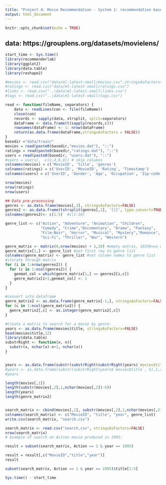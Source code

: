 ```yaml
---
title: "Project 4: Movie Recommendation - System 1: recommendation based on genres"
output: html_document
---
```


```r
knitr::opts_chunk$set(echo = TRUE)
```


## data: https://grouplens.org/datasets/movielens/

```r
start_time <- Sys.time()
library(recommenderlab)
library(ggplot2)
library(data.table)
library(reshape2)
```

```r
#movies <- read.csv("data/ml-latest-small/movies.csv",stringsAsFactors=FALSE)
#ratings <- read.csv("data/ml-latest-small/ratings.csv")
#links <- read.csv("..\data\ml-latest-small\links.csv")
#tags <- read.csv("..\data\ml-latest-small\tags.csv")
```


```r
read <- function(fileName, separators) {
    data <- readLines(con <- file(fileName))
    close(con)
    records <- sapply(data, strsplit, split=separators)
    dataFrame <- data.frame(t(sapply(records,c)))
    rownames(dataFrame) <- 1: nrow(dataFrame)
    return(as.data.frame(dataFrame,stringsAsFactors = FALSE))
}
basedir ="data/train/"
movies = read(paste0(basedir,"movies.dat"), "::")
ratings = read(paste0(basedir,"ratings.dat"), "::")
users = read(paste0(basedir, "users.dat"), "::")
#users = users[, -c(2,4,6,8)] # skip columns
colnames(movies) = c('MovieID', 'title', 'genres')
colnames(ratings) = c('UserID', 'MovieID', 'Rating', 'Timestamp')
colnames(users) = c('UserID', 'Gender', 'Age', 'Occupation', 'Zip-code')
```


```r
nrow(movies)
nrow(ratings)
nrow(users)

## Data pre-processing
genres <- as.data.frame(movies[,3], stringsAsFactors=FALSE)
genres2 <- as.data.frame(tstrsplit(genres[,1], '[|]', type.convert=TRUE), stringsAsFactors=FALSE)
colnames(genres2)<- c(1:5)  #c(1:10)

genre_list <- c("Action", "Adventure", "Animation", "Children", 
                "Comedy", "Crime","Documentary", "Drama", "Fantasy",
                "Film-Noir", "Horror", "Musical", "Mystery","Romance",
                "Sci-Fi", "Thriller", "War", "Western")

genre_matrix <- matrix(0,nrow(movies) + 1,18) #empty matrix, 10330=no of movies+1, 18=no of genres
genre_matrix[1,] <- genre_list #set first row to genre list
colnames(genre_matrix) <- genre_list #set column names to genre list
#iterate through matrix
for (i in 1:nrow(genres2)) {
  for (c in 1:ncol(genres2)) {
    genmat_col = which(genre_matrix[1,] == genres2[i,c])
    genre_matrix[i+1,genmat_col] <- 1
  }
}

#convert into dataframe
genre_matrix2 <- as.data.frame(genre_matrix[-1,], stringsAsFactors=FALSE) #remove first row, which was the genre list
for (c in 1:ncol(genre_matrix2)) {
  genre_matrix2[,c] <- as.integer(genre_matrix2[,c])
}

#Create a matrix to search for a movie by genre:
years <- as.data.frame(movies$title, stringsAsFactors=FALSE)
head(movies$title,12)
library(data.table)
substrRight <- function(x, n){
  substr(x, nchar(x)-n+1, nchar(x))
}


years <- as.data.frame(substr(substrRight(substrRight(years$`movies$title`, 6),5),1,4))
#years <- as.data.frame(substr(substrRight(years$`movies$title`, 5),1,4))
#years

length(movies[,1])
length(substr(movies[,2],1,nchar(movies[,2])-6))
length(years)
length(genre_matrix2)


search_matrix <- cbind(movies[,1], substr(movies[,2],1,nchar(movies[,2])-6), years, genre_matrix2)
colnames(search_matrix) <- c("MovieID", "title", "year", genre_list)
write.csv(search_matrix, "search.csv")

search_matrix <- read.csv("search.csv", stringsAsFactors=FALSE)
nrow(search_matrix)
# Example of search an Action movie produced in 1995:

result = subset(search_matrix, Action == 1 & year == 1995)

result = result[,c("MovieID","title","year")]
result

subset(search_matrix, Action == 1 & year == 1995)$title[1:5]
```





```r
Sys.time() - start_time
```